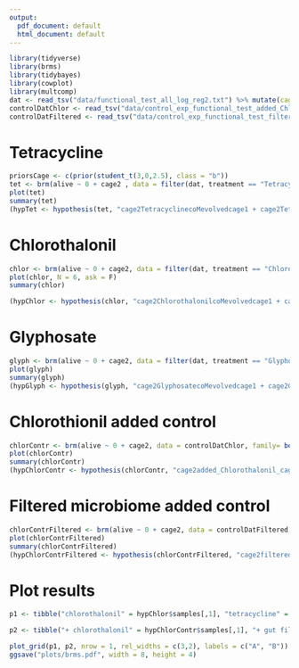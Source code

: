 ```yaml
---
output:
  pdf_document: default
  html_document: default
---
```

```r
library(tidyverse)
library(brms)
library(tidybayes)
library(cowplot)
library(multcomp)
dat <- read_tsv("data/functional_test_all_log_reg2.txt") %>% mutate(cage2 = paste(treatment, group, cage), group = factor(group, levels = c("control", "co-evolved")))
controlDatChlor <- read_tsv("data/control_exp_functional_test_added_Chlorothalonil_2020.txt") %>% mutate(group = factor(group, levels = c("control", "added_Chlorothalonil")))
controlDatFiltered <- read_tsv("data/control_exp_functional_test_filtered_microbiome_2020.txt") %>% mutate(group = factor(group, levels = c("filtered_control", "filtered_Chlorothalonil", "microbiome_free")))
```

# Tetracycline

```r
priorsCage <- c(prior(student_t(3,0,2.5), class = "b"))
tet <- brm(alive ~ 0 + cage2 , data = filter(dat, treatment == "Tetracycline"), family= bernoulli(), control = list(adapt_delta = .99, max_treedepth = 10), iter = 5000, cores = 4, prior = priorsCage)
plot(tet)
summary(tet)
(hypTet <- hypothesis(tet, "cage2TetracyclinecoMevolvedcage1 + cage2TetracyclinecoMevolvedcage2 + cage2TetracyclinecoMevolvedcage3 = cage2Tetracyclinecontrolcage1 +cage2Tetracyclinecontrolcage2 + cage2Tetracyclinecontrolcage3"))
```

# Chlorothalonil

```r
chlor <- brm(alive ~ 0 + cage2, data = filter(dat, treatment == "Chlorothalonil"), family= bernoulli(), control = list(adapt_delta = .99), iter = 5000, cores = 4, prior = priorsCage)
plot(chlor, N = 6, ask = F)
summary(chlor)

(hypChlor <- hypothesis(chlor, "cage2ChlorothalonilcoMevolvedcage1 + cage2ChlorothalonilcoMevolvedcage2 + cage2ChlorothalonilcoMevolvedcage3 = cage2Chlorothalonilcontrolcage1 +cage2Chlorothalonilcontrolcage2 + cage2Chlorothalonilcontrolcage3"))
```

# Glyphosate

```r
glyph <- brm(alive ~ 0 + cage2, data = filter(dat, treatment == "Glyphosate"), family= bernoulli(), control = list(adapt_delta = .99), iter = 5000, cores = 4, prior = priorsCage)
plot(glyph)
summary(glyph)
(hypGlyph <- hypothesis(glyph, "cage2GlyphosatecoMevolvedcage1 + cage2GlyphosatecoMevolvedcage2 + cage2GlyphosatecoMevolvedcage3 = cage2Glyphosatecontrolcage1 + cage2Glyphosatecontrolcage2 + cage2Glyphosatecontrolcage3"))
```


# Chlorothionil added control

```r
chlorContr <- brm(alive ~ 0 + cage2, data = controlDatChlor, family= bernoulli(), control = list(adapt_delta = .9999), iter = 5000, cores = 4, prior = priorsCage)
plot(chlorContr)
summary(chlorContr)
(hypChlorContr <- hypothesis(chlorContr, "cage2added_Chlorothalonil_cage1 + cage2added_Chlorothalonil_cage2 + cage2added_Chlorothalonil_cage3 = cage2control_cage1 +cage2control_cage2 + cage2control_cage2"))
```

# Filtered microbiome added control

```r
chlorContrFiltered <- brm(alive ~ 0 + cage2, data = controlDatFiltered, family= bernoulli(), control = list(adapt_delta = .99), iter = 5000, cores = 4, prior = priorsCage)
plot(chlorContrFiltered)
summary(chlorContrFiltered)
(hypChlorContrFiltered <- hypothesis(chlorContrFiltered, "cage2filtered_Chlorothalonil_cage1 + cage2filtered_Chlorothalonil_cage2 + cage2filtered_Chlorothalonil_cage3 + cage2filtered_Chlorothalonil_cage4  = cage2filtered_control_cage1 + cage2filtered_control_cage2 + cage2filtered_control_cage3 + cage2filtered_control_cage4"))
```

# Plot results

```r
p1 <- tibble("chlorothalonil" = hypChlor$samples[,1], "tetracycline" = hypTet$samples[,1], "glyphosate" = hypGlyph$samples[,1]) %>% gather(key = "contrast", value = "b") %>% group_by(contrast) %>%  ggplot(aes(x = contrast, y=b)) + stat_halfeye(point_interval = mode_hdi, .width = c(.66, .95)) + geom_hline(yintercept = 0, color = "red") + theme_minimal() + theme(axis.title.x = element_blank(), plot.margin = unit(c(.5,.5,.5,.5), "cm"), axis.text.x = element_text(angle=45, hjust=1)) + coord_trans(limy=c(-20,15)) +  ggtitle("Past chemical exposure") + ylab(expression("\t\tBayes factor difference between\nsurvial in treatment and control groups"))

p2 <- tibble("+ chlorothalonil" = hypChlorContr$samples[,1], "+ gut filtrate" = hypChlorContrFiltered$samples[,1]) %>% gather(key = "contrast", value = "b") %>% group_by(contrast) %>%  ggplot(aes(x = contrast, y=b)) + stat_halfeye(point_interval = mode_hdi, .width = c(.66, .95)) + geom_hline(yintercept = 0, color = "red")  + theme_minimal() +theme(axis.title = element_blank(), axis.text.x = element_text(angle=45, hjust=1), plot.margin = unit(c(.5,.5,.5,.5), "cm")) + coord_trans(limy=c(-20,15)) + ggtitle("Chemical addition")

plot_grid(p1, p2, nrow = 1, rel_widths = c(3,2), labels = c("A", "B"))
ggsave("plots/brms.pdf", width = 8, height = 4)
```